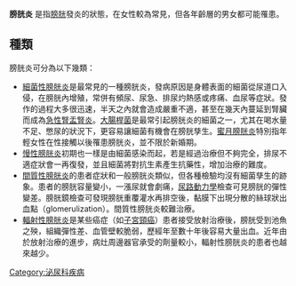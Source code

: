 {{medical}}
{{DiseaseDisorder infobox
| Name           = 膀胱炎 
| ICD10          = [[ICD-10_第十四章：泌尿生殖系统疾病|N30]]
| ICD9           = 595
| ICDO           =
| Image          =
| Caption        =
| OMIM           =
| MedlinePlus    =
| eMedicineSubj  =
| eMedicineTopic =
| DiseasesDB     = 29445
}}
'''膀胱炎''' 是指[[膀胱|膀胱]]發炎的狀態，在女性較為常見，但各年齡層的男女都可能罹患。

== 種類 ==
膀胱炎可分為以下幾類：

* [[細菌性膀胱炎|細菌性膀胱炎]]是最常見的一種膀胱炎，發病原因是身體表面的細菌從尿道口入侵，在膀胱內增殖，常併有頻尿、尿急、排尿灼熱感或疼痛、血尿等症狀。發作的過程大多很迅速，半天之內就會造成嚴重不適，甚至在幾天內蔓延到腎臟而成為[[急性腎盂腎炎|急性腎盂腎炎]]。[[大腸桿菌|大腸桿菌]]是最常引起膀胱炎的細菌之一，尤其在喝水量不足、憋尿的狀況下，更容易讓細菌有機會在膀胱孳生。[[蜜月膀胱炎|蜜月膀胱炎]]特別指年輕女性在性接觸以後罹患膀胱炎，並不限於新婚期。
* [[慢性膀胱炎|慢性膀胱炎]]初期也一樣是由細菌感染而起，若是經過治療但不夠完全，排尿不適症狀會一再復發，並且細菌將對抗生素產生抗藥性，增加治療的難度。
* [[間質性膀胱炎|間質性膀胱炎]]的患者症狀和一般膀胱炎類似，但各種檢驗均沒有細菌孳生的跡象。患者的膀胱容量變小，一漲尿就會劇痛，[[尿路動力學|尿路動力學]]檢查可見膀胱的彈性變差。膀胱鏡檢查可發現膀胱重覆灌水再排空後，黏膜下出現分散的絲球狀出血點（glomerulization）。間質性膀胱炎較難治療。
* [[輻射性膀胱炎|輻射性膀胱炎]]是某些癌症（如[[子宮頸癌|子宮頸癌]]）患者接受放射治療後，膀胱受到池魚之殃，組織彈性差、血管壁較脆弱，歷經年至數十年後容易大量出血。近年由於放射治療的進步，病灶周邊器官承受的劑量較小，輻射性膀胱炎的患者也越來越少。

{{Authority control}}
[[Category:泌尿科疾病|Category:泌尿科疾病]]